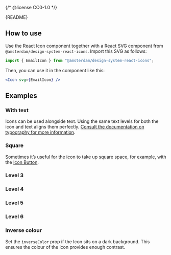{/* @license CC0-1.0 */}


<Meta of={IconStories} />

<StatusBadge reason="The set of available icon names and the component API will change." />

<Markdown>{README}</Markdown>

## How to use

Use the React Icon component together with a React SVG component from `@amsterdam/design-system-react-icons`.
Import this SVG as follows:

```js
import { EmailIcon } from "@amsterdam/design-system-react-icons";
```

Then, you can use it in the component like this:

```jsx
<Icon svg={EmailIcon} />
```

<Primary />

<Controls />

## Examples

### With text

Icons can be used alongside text.
Using the same text levels for both the icon and text aligns them perfectly.
[Consult the documentation on typography for more information](/docs/brand-design-tokens-text--docs).

<Canvas of={IconStories.WithText} />

### Square

Sometimes it’s useful for the icon to take up square space, for example, with the [Icon Button](/docs/components-buttons-icon-button--docs).

<Canvas of={IconStories.Square} />

### Level 3

<Canvas of={IconStories.Level3} />

### Level 4

<Canvas of={IconStories.Level4} />

### Level 5

<Canvas of={IconStories.Level5} />

### Level 6

<Canvas of={IconStories.Level6} />

### Inverse colour

Set the `inverseColor` prop if the Icon sits on a dark background.
This ensures the colour of the icon provides enough contrast.

<Canvas of={IconStories.InverseColour} />
